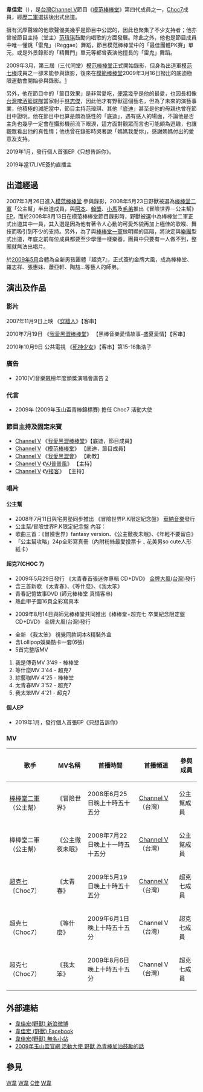 {{blpsources|time=2016-02-03T06:04:05+00:00}}
{{藝人
| 姓名 = 韋佳宏
| 本名 = 韋佳宏
| 英文名 = Brendan
| 綽號 = 野獸、小獸獸、小綿羊、韋寶、小公牛
| 類型 = 男藝人
| 圖片 = Jguyf.jpg
| 出生日期 = {{Birth_date_and_age|1990|9|10}}
| 出生地點 = {{TWN}}[[新北市|臺北縣]][[三重區|三重市]]（今[[新北市|新北市]][[三重區|三重區]]）
| 國籍 = {{ROC}}
| 語言 = [[國語|國語]]﹑[[台語|台語]]、[[英語|英語]]
| 職業 = [[學生|學生]]、[[節目主持|節目主持]]、[[歌手|歌手]]
| 教育程度 = [[新北市私立莊敬高級工業家事職業學校|莊敬高職]]表演藝術科<br>[[稻江科技暨管理學院|稻江大學]]傳播藝術學系
| 出道日期 = [[模范棒棒堂|模范棒棒堂]]第四代成員
| 活躍年代 = 2007年至今
| 唱片公司 = 
| 經紀公司 = 一站娛樂
| 相關團體 = [[棒棒堂|棒棒堂]]<br>[[Choc7|Choc7]]
| 網站 =  http://www.wretch.cc/blog/btshinee 無名小站
}}

'''韋佳宏'''（{{bd|1990年|9月10日|catIdx=W韋}}），是[[台灣|台灣]][[Channel_V|Channel V]]節目《[[模范棒棒堂|模范棒棒堂]]》第四代成員之一，[[Choc7|Choc7]]成員，經歷[[棒棒堂二軍|二軍]]選拔後出式出道。

擁有沉厚聲線的他歌聲優美幾乎是節目中公認的，因此也聚集了不少支持者；他亦曾被節目主持（堂主）[[范瑋琪|范瑋琪]]鼓勵向唱歌的方面發展。除此之外，他也是節目成員中唯一懂跳「雷鬼」（Reggae）舞蹈，節目模范棒棒堂中的「最佳團體PK賽」單元，或是外景錄影的「精舞門」單元等都曾表演他擅長的「雷鬼」舞蹈。

2009年3月，第三屆（三代同堂）[[模范棒棒堂|模范棒棒堂]]正式開始錄影，但身為出道軍[[模范七棒|模范七棒]]成員之一卻未能參與錄影，後來在[[模範棒棒堂|模範棒棒堂]]2009年3月16日撥出的底迪極限運動會開始參與錄影。[https://www.youtube.com/watch?v=mCSGP7ojxV4]

另外，他在節目中的「節目效果」是非常愛吃，[[便當|便當]]幾乎是他的最愛，也因長相像[[台灣啤酒籃球隊|台灣啤酒籃球隊]]當家射手[[林志傑|林志傑]]，因此他才有野獸這個藝名，但為了未來的演藝事業，他積極的減肥當中，節目主持范瑋琪、其他「底迪」甚至是他的母親也曾在節目中證明。他在節目中也算是頗為感性的「底迪」，遇有感人的場面，不論他是否主角也幾乎一定會在攝影機前流下眼淚，這方面對觀眾而言也可能頗為逗趣，也讓觀眾看出他的真性情；他也曾在錄影時哭著說「媽媽我愛你」，感謝媽媽付出的愛意及支持。

2019年1月，發行個人首張EP《只想告訴你》。

2019年當17LIVE簽約直播主

==出道經過==
2007年3月26日進入[[模范棒棒堂|模范棒棒堂]] 參與錄影，2008年5月23日野獸被選為[[棒棒堂二軍|棒棒堂二軍]]「公主幫」半出道成員，與[[翁瑞迪|阿本]]、[[王勇翰|翰獎]]、[[簡翔棋|小馬]]及[[邱翊橙|毛弟]]推出《冒險世界－公主幫》[[EP|EP]]，而於2008年8月13日在模范棒棒堂節目錄影時，野獸被選中為棒棒堂二軍正式出道其中一員，其入選是因為他有著令人心動的可愛外貌再加上極佳的歌喉、舞技而吸引到不少的支持。另外，為了與[[Lollipop棒棒堂|棒棒堂一軍]]做明顯的區隔，將決定與[[樂團|樂團]]型式出道，年底之前每位成員都要至少學懂一樣樂器，團員中只要有一人做不到，整團就無法出唱片。

於[[2009年5月|2009年5月]]合體為全新男孩團體『超克7』，正式簽約金牌大風，成為棒棒堂、羅志祥、張惠妹、蕭亞軒、陶喆…等藝人的師弟。

==演出及作品==
===影片===
2007年11月9日上映 《[[穿牆人|穿牆人]]》【客串】

2010年7月19日   《[[我愛黑澀棒棒堂|我愛黑澀棒棒堂]]》  【黑棒音樂愛情故事-盛夏愛情】【客串】

2010年10月9日 公共電視 《[[死神少女_(電視劇)|死神少女]]》【客串】第15-16集浩子  

===廣告===
*2010[V]音樂飆榜年度頒獎演唱會廣告 [http://www.youtube.com/watch?v=7WD4f03d4s0]

===代言===

*2009年  (2009年玉山盃青棒錦標賽)  擔任 Choc7 活動大使

===節目主持及固定來賓===
*[[Channel_V|Channel V]] 《[[我愛黑澀棒棒堂|我愛黑澀棒棒堂]]》【底迪，節目成員】
*[[Channel_V|Channel V]] 《[[模范棒棒堂|模范棒棒堂]]》 【底迪，節目成員】
*[[Channel_V|Channel V]] 《[[我愛黑澀會|我愛黑澀會]]》 【助教】
*[[Channel_V|Channel V]] 《[[VJ普普風|VJ普普風]]》   【主持】
*[[Channel_V|Channel V]] 《[[V接客|V接客]]》      【主持】

===唱片===
====公主幫====

*2008年7月11日與宅男塾同步推出 《冒險世界P.K限定紀念盤》   [[華納音樂|華納音樂]]發行
*    公主幫/冒險世界P.K限定紀念盤 內容：
*    歌曲三首：《冒險世界》fantasy version、《公主徹夜未眠》、《年輕不要留白》
*   「公主幫攻略」24p全彩寫真冊（內附粉絲最愛投票卡﹑花美男so cute人形紙卡）

====超克7(CHOC 7)====

*2009年5月29日發行 《太青春首張迷你專輯 CD+DVD》      [[金牌大風(台灣)|金牌大風(台灣)]]發行
*    含三首新歌  《太青春》、《等什麼》、《我太笨》
*    青春記憶故事DVD (師兄棒棒堂 真情客串)
*    熱血甲子園16頁全彩寫真本


*2009年8月14日與師兄棒棒堂共同推出《棒棒堂+超克七 卒業紀念限定盤CD+DVD》     金牌大風(台灣)發行

*    全新 《我太笨》 視覺同款詞本&精裝外盒
*    含Lollipop娛樂酷卡一套(6張)
*5首完整版MV
#我是傳奇MV 3'49 - 棒棒堂
#等什麼MV 3'44 - 超克7
#綜藝咖MV 4'25 - 棒棒堂
#太青春MV 3'52 - 超克7
#我太笨MV 4'21 - 超克7

====個人EP====
*2019年1月，發行個人首張EP《只想告訴你》

===MV===
{| class="wikitable" style="width:100%"
! 歌手
! MV名稱
! 首播時間
! 首播頻道
! 參與成員
|-
|[[棒棒堂二軍|棒棒堂二軍]]（公主幫）||《冒險世界》||2008年6月25日晚上十時五十五分||[[Channel_V|Channel V]]（台灣）||公主幫成員
|-
|棒棒堂二軍（公主幫）||《公主徹夜未眠》||2008年7月22日晚上十一時五十五分||[[Channel_V|Channel V]]（台灣）||公主幫成員
|-
|[[超克七|超克七]]〔Choc7〕||《太青春》||2009年5月19日晚上十時五十五分||[[Channel_V|Channel V]]（台灣）||超克七成員
|-
|超克七（Choc7）||《等什麼》||2009年6月1日晚上十時五十五分||Channel V（台灣）||超克七成員
|-
|超克七（Choc7）||《我太笨》||2009年8月6日晚上十時五十五分||Channel V（台灣）||超克七成員
|}


==外部連結==
*[http://t.sina.com.cn/1766157244 韋佳宏(野獸)  新浪微博]
*[https://www.facebook.com/pages/%E9%9F%8B%E4%BD%B3%E5%AE%8F-%E9%87%8E%E7%8D%B8/168807226091 韋佳宏 (野獸) Facebook]
*[http://www.wretch.cc/blog/btshinee 韋佳宏(野獸)  無名小站]
*[http://esuncup.pixnet.net/blog/category/1394470/5 2009年玉山盃官網 活動大使 野獸 為青棒加油鼓勵的話]

==參見==
{{第一屆模范棒棒堂}}
{{三代同堂模范棒棒堂}}
{{Choc7}}

[[Category:模范棒棒堂|W韋]]
[[Category:台灣男歌手|W韋]]
[[Category:韋姓|C佳]]
[[Category:莊敬高級工業家事職業學校校友|W韋]]